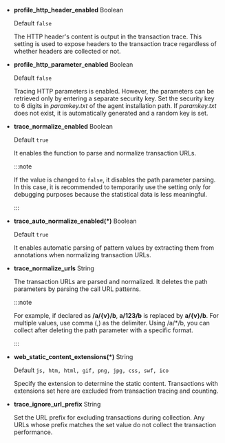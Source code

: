 -   **profile_http_header_enabled** <span class='type'>Boolean</span>

    Default `false`

    The HTTP header's content is output in the transaction trace. This setting is used to expose headers to the transaction trace regardless of whether headers are collected or not. 

-   **profile_http_parameter_enabled** <span class='type'>Boolean</span>

    Default `false`

    Tracing HTTP parameters is enabled. However, the parameters can be retrieved only by entering a separate security key. Set the security key to 6 digits in _paramkey.txt_ of the agent installation path. If _paramkey.txt_ does not exist, it is automatically generated and a random key is set.

-   **trace_normalize_enabled** <span class='type'>Boolean</span>

    Default `true`

    It enables the function to parse and normalize transaction URLs.

    :::note

    If the value is changed to `false`, it disables the path parameter parsing. In this case, it is recommended to temporarily use the setting only for debugging purposes because the statistical data is less meaningful.

    :::

-   **trace_auto_normalize_enabled(\*)** <span class='type'>Boolean</span>

    Default `true`

    It enables automatic parsing of pattern values by extracting them from annotations when normalizing transaction URLs.

-   **trace_normalize_urls** <span class='type'>String</span>

    The transaction URLs are parsed and normalized. It deletes the path parameters by parsing the call URL patterns.  

    :::note

    For example, if declared as **/a/{v}/b**, **a/123/b** is replaced by **a/{v}/b**. For multiple values, use comma (,) as the delimiter. Using /a/\*/b, you can collect after deleting the path parameter with a specific format.

    :::

-   **web_static_content_extensions(\*)** <span class='type'>String</span>

    Default `js, htm, html, gif, png, jpg, css, swf, ico`

    Specify the extension to determine the static content. Transactions with extensions set here are excluded from transaction tracing and counting.

-   **trace_ignore_url_prefix** <span class='type'>String</span>

    Set the URL prefix for excluding transactions during collection. Any URLs whose prefix matches the set value do not collect the transaction performance.
